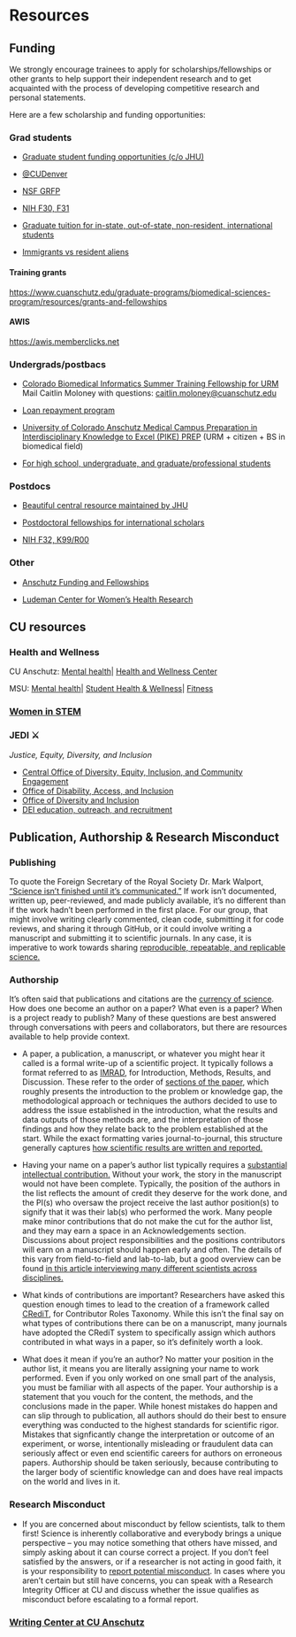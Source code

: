 # Resources

## Funding

We strongly encourage trainees to apply for scholarships/fellowships or other grants to help support their independent research and to get acquainted with the process of developing competitive research and personal statements.

Here are a few scholarship and funding opportunities:

### Grad students

-   [Graduate student funding opportunities (c/o JHU)](https://research.jhu.edu/rdt/funding-opportunities/graduate)

-   [\@CUDenver](https://gs.ucdenver.edu/funding)

-   [NSF GRFP](https://www.cuanschutz.edu/offices/career-development/funding-resources#ac-nsf-grfp-fellowships-0)

-   [NIH F30, F31](https://www.cuanschutz.edu/offices/career-development/funding-resources#ac-nih-nrsa-fellowships-f30-f31-f32-and-k99r00s-1)

-   [Graduate tuition for in-state, out-of-state, non-resident, international students](https://www.cuanschutz.edu/student-finances/tuition-fees/graduate)

-   [Immigrants vs resident aliens](https://highered.colorado.gov/immigrant-or-resident-alien)

#### Training grants

<https://www.cuanschutz.edu/graduate-programs/biomedical-sciences-program/resources/grants-and-fellowships>

#### AWIS

[https://awis.memberclicks.net](https://awis.memberclicks.net/){.uri}

### Undergrads/postbacs

-   [Colorado Biomedical Informatics Summer Training Fellowship for URM](https://www.cuanschutz.edu/docs/librariesprovider233/compbioscience/deadline-extended_sttp-2022-flyer.pdf) Mail Caitlin Moloney with questions: [caitlin.moloney\@cuanschutz.edu](mailto:caitlin.moloney@cuanschutz.edu)

-   [Loan repayment program](https://www.lrp.nih.gov)

-   [University of Colorado Anschutz Medical Campus Preparation in Interdisciplinary Knowledge to Excel (PIKE) PREP](https://medschool.cuanschutz.edu/colorado-cancer-center/education/pike-prep) (URM + citizen + BS in biomedical field)

-   [For high school, undergraduate, and graduate/professional students](https://graduateschool.cuanschutz.edu/programs-of-study/summer-programs)

### Postdocs

-   [Beautiful central resource maintained by JHU](https://research.jhu.edu/rdt/funding-opportunities/postdoctoral/)

-   [Postdoctoral fellowships for international scholars](https://www.cuanschutz.edu/offices/career-development/funding-resources#ac-postdoctoral-fellowships-for-international-scholars-2)

-   [NIH F32, K99/R00](https://www.cuanschutz.edu/offices/career-development/funding-resources#ac-nih-nrsa-fellowships-f30-f31-f32-and-k99r00s-1)

### Other

-   [Anschutz Funding and Fellowships](https://www.cuanschutz.edu/offices/career-development/funding-resources)

-   [Ludeman Center for Women's Health Research](https://medschool.cuanschutz.edu/center-for-womens-health-research/researchers-academics/funding)

## CU resources

### Health and Wellness

CU Anschutz: [Mental health](https://www.cuanschutz.edu/mental-health-resources)\| [Health and Wellness Center](https://anschutzwellness.com)

MSU: [Mental health](https://caps.msu.edu)\| [Student Health & Wellness](https://studenthealth.msu.edu)\| [Fitness](https://healthpromotion.msu.edu/fitness)

### [Women in STEM](https://www.cuanschutz.edu/services/women-in-stem/resources)

### JEDI ⚔️
_Justice, Equity, Diversity, and Inclusion_

-   [Central Office of Diversity, Equity, Inclusion, and Community Engagement](https://www.cuanschutz.edu/offices/diversity-equity-inclusion-community)
-   [Office of Disability, Access, and Inclusion](https://www.cuanschutz.edu/offices/office-of-disability-access-and-inclusion/home-page)
-   [Office of Diversity and Inclusion](https://medschool.cuanschutz.edu/deans-office/diversity-inclusion)
-   [DEI education, outreach, and recruitment](https://medschool.cuanschutz.edu/biochemistry/diversity-equity-inclusion)

## Publication, Authorship & Research Misconduct

### Publishing

To quote the Foreign Secretary of the Royal Society Dr. Mark Walport, ["Science isn't finished until it's communicated."](https://www.climatechangenews.com/2013/10/03/science-is-not-finished-until-its-communicated-uk-chief-scientist/) If work isn't documented, written up, peer-reviewed, and made publicly available, it's no different than if the work hadn't been performed in the first place. For our group, that might involve writing clearly commented, clean code, submitting it for code reviews, and sharing it through GitHub, or it could involve writing a manuscript and submitting it to scientific journals. In any case, it is imperative to work towards sharing [reproducible, repeatable, and replicable science.](https://www.ncbi.nlm.nih.gov/pmc/articles/PMC5778115/)

### Authorship

It's often said that publications and citations are the [currency of science](https://socialsciences.nature.com/posts/54635-publication-a-universal-currency-in-academia). How does one become an author on a paper? What even is a paper? When is a project ready to publish? Many of these questions are best answered through conversations with peers and collaborators, but there are resources available to help provide context.

-   A paper, a publication, a manuscript, or whatever you might hear it called is a formal write-up of a scientific project. It typically follows a format referred to as [IMRAD](https://en.wikipedia.org/wiki/IMRAD), for Introduction, Methods, Results, and Discussion. These refer to the order of [sections of the paper](https://ori.hhs.gov/content/Chapter-9-Authorship-and-Publication-Responsible-publication), which roughly presents the introduction to the problem or knowledge gap, the methodological approach or techniques the authors decided to use to address the issue established in the introduction, what the results and data outputs of those methods are, and the interpretation of those findings and how they relate back to the problem established at the start. While the exact formatting varies journal-to-journal, this structure generally captures [how scientific results are written and reported.](https://www.ncbi.nlm.nih.gov/pmc/articles/PMC442179/)

-   Having your name on a paper's author list typically requires a [substantial intellectual contribution.](https://ori.hhs.gov/content/Chapter-9-Authorship-and-Publication-Authorship) Without your work, the story in the manuscript would not have been complete. Typically, the position of the authors in the list reflects the amount of credit they deserve for the work done, and the PI(s) who oversaw the project receive the last author position(s) to signify that it was their lab(s) who performed the work. Many people make minor contributions that do not make the cut for the author list, and they may earn a space in an Acknowledgements section. Discussions about project responsibilities and the positions contributors will earn on a manuscript should happen early and often. The details of this vary from field-to-field and lab-to-lab, but a good overview can be found [in this article interviewing many different scientists across disciplines.](https://www.science.org/content/article/how-navigate-authorship-scientific-manuscripts)

-   What kinds of contributions are important? Researchers have asked this question enough times to lead to the creation of a framework called [CRediT](https://credit.niso.org/), for Contributor Roles Taxonomy. While this isn't the final say on what types of contributions there can be on a manuscript, many journals have adopted the CRediT system to specifically assign which authors contributed in what ways in a paper, so it's definitely worth a look. 

-   What does it mean if you're an author? No matter your position in the author list, it means you are literally assigning your name to work performed. Even if you only worked on one small part of the analysis, you must be familiar with all aspects of the paper. Your authorship is a statement that you vouch for the content, the methods, and the conclusions made in the paper. While honest mistakes do happen and can slip through to publication, all authors should do their best to ensure everything was conducted to the highest standards for scientific rigor. Mistakes that signficantly change the interpretation or outcome of an experiment, or worse, intentionally misleading or fraudulent data can seriously affect or even end scientific careers for authors on erroneous papers. Authorship should be taken seriously, because contributing to the larger body of scientific knowledge can and does have real impacts on the world and lives in it. 

### Research Misconduct

-   If you are concerned about misconduct by fellow scientists, talk to them first! Science is inherently collaborative and everybody brings a unique perspective -- you may notice something that others have missed, and simply asking about it can course correct a project. If you don't feel satisfied by the answers, or if a researcher is not acting in good faith, it is your responsibility to [report potential misconduct](https://www.colorado.edu/researchinnovation/rcr/research-misconduct). In cases where you aren't certain but still have concerns, you can speak with a Research Integrity Officer at CU and discuss whether the issue qualifies as misconduct before escalating to a formal report. 

### [Writing Center at CU Anschutz](https://clas.ucdenver.edu/writing-center/locations/writing-center-cu-anschutz)

